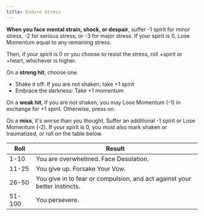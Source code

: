 ```yaml
---
title: Endure Stress
---
```


**When you face mental strain, shock, or despair**, suffer -1 spirit for minor stress, -2 for serious stress, or -3 for major stress. If your spirit is 0, <RouterLink to='/moves/suffer/lose_momentum'>Lose Momentum</RouterLink> equal to any remaining stress.

Then, if your spirit is 0 or you choose to resist the stress, roll +spirit or +heart, whichever is higher.

On a **strong hit**, choose one.

- Shake it off: If you are not shaken, take +1 spirit
- Embrace the darkness: Take +1 momentum

On a **weak hit**, if you are not shaken, you may <RouterLink to='/moves/suffer/lose_momentum'>Lose Momentum</RouterLink> (-1) in exchange for +1 spirit. Otherwise, press on.

On a **miss**, it's worse than you thought. Suffer an additional -1 spirit or <RouterLink to='/moves/suffer/lose_momentum'>Lose Momentum</RouterLink> (-2). If your spirit is 0, you must also mark shaken or traumatized, or roll on the table below.

| Roll   | Result                                                                                               |
| ------ | ---------------------------------------------------------------------------------------------------- |
| 1-10   | You are overwhelmed. <RouterLink to='/moves/threshold/face_desolation'>Face Desolation</RouterLink>. |
| 11-25  | You give up. <RouterLink to='/moves/quest/forsake_your_vow'>Forsake Your Vow</RouterLink>.           |
| 26-50  | You give in to fear or compulsion, and act against your better instincts.                            |
| 51-100 | You persevere.                                                                                       |

